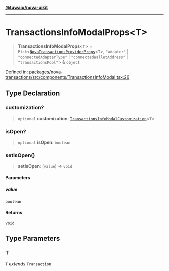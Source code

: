 [**@tuwaio/nova-uikit**](../../../README.md)

***

# TransactionsInfoModalProps\<T\>

> **TransactionsInfoModalProps**\<`T`\> = `Pick`\<[`NovaTransactionsProviderProps`](../providers/type-aliases/NovaTransactionsProviderProps.md)\<`T`\>, `"adapter"` \| `"connectedAdapterType"` \| `"connectedWalletAddress"` \| `"transactionsPool"`\> & `object`

Defined in: [packages/nova-transactions/src/components/TransactionsInfoModal.tsx:26](https://github.com/TuwaIO/nova-uikit/blob/de8bac39e15b4993550215cf3f0a1afe317b2eae/packages/nova-transactions/src/components/TransactionsInfoModal.tsx#L26)

## Type Declaration

### customization?

> `optional` **customization**: [`TransactionsInfoModalCustomization`](TransactionsInfoModalCustomization.md)\<`T`\>

### isOpen?

> `optional` **isOpen**: `boolean`

### setIsOpen()

> **setIsOpen**: (`value`) => `void`

#### Parameters

##### value

`boolean`

#### Returns

`void`

## Type Parameters

### T

`T` *extends* `Transaction`
